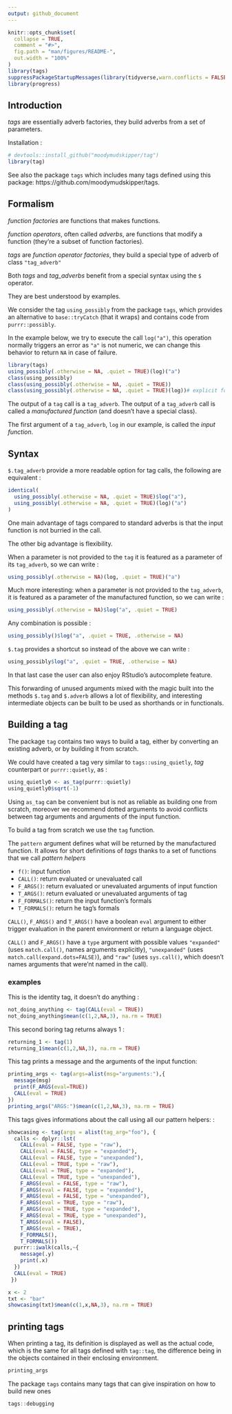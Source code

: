 ---
output: github_document
---

<!-- README.md is generated from README.Rmd. Please edit that file -->

```{r setup, include = FALSE}
knitr::opts_chunk$set(
  collapse = TRUE,
  comment = "#>",
  fig.path = "man/figures/README-",
  out.width = "100%"
)
library(tags)
suppressPackageStartupMessages(library(tidyverse,warn.conflicts = FALSE))
library(progress)
```

## Introduction

*tags* are essentially adverb factories, they build adverbs from a set of parameters. 

Installation :

```{r}
# devtools::install_github("moodymudskipper/tag")
library(tag)
```

See also the package `tags` which includes many tags defined using
this package: https://github.com/moodymudskipper/tags.

## Formalism

*function factories* are functions that makes functions.

*function operators*, often called *adverbs*, are functions that modify a 
function (they're a subset of function factories).

*tags* are *function operator factories*, they build a special type of adverb
of class `"tag_adverb"`

Both *tags* and *tag_adverbs* benefit from a special syntax using the `$` operator.


They are best understood by examples.

We consider the tag `using_possibly` from the package `tags`, which provides an alternative to
`base::tryCatch` (that it wraps) and contains code from `purrr::possibly`.

In the example below, we try to execute the call `log("a")`, this operation
normally triggers an error as `"a"` is not numeric, we can change this behavior
to return `NA` in case of failure.

```{r}
library(tags)
using_possibly(.otherwise = NA, .quiet = TRUE)(log)("a")  
class(using_possibly)
class(using_possibly(.otherwise = NA, .quiet = TRUE))
class(using_possibly(.otherwise = NA, .quiet = TRUE)(log))# explicit form
```

The output of a `tag` call is a `tag_adverb`. The output of a `tag_adverb`
call is called a *manufactured function* (and doesn't have a special class). 

The first argument of a `tag_adverb`, `log` in our example, 
is called the *input function*.

## Syntax

`$.tag_adverb` provide a more readable option for tag calls, the following are
equivalent :

```{r}
identical(
  using_possibly(.otherwise = NA, .quiet = TRUE)$log("a"),
  using_possibly(.otherwise = NA, .quiet = TRUE)(log)("a")
)
```

One main advantage of tags compared to standard adverbs is that the input function
is not burried in the call. 

The other big advantage is flexibility. 

When a parameter is not provided to the `tag` it is featured as a parameter
of its `tag_adverb`, so we can write :

```{r}
using_possibly(.otherwise = NA)(log, .quiet = TRUE)("a")
```

Much more interesting: when a parameter is not provided to the `tag_adverb`, it is featured as a
parameter of the manufactured function, so we can write : 

```{r}
using_possibly(.otherwise = NA)$log("a", .quiet = TRUE)
```

Any combination is possible : 

```{r}
using_possibly()$log("a", .quiet = TRUE, .otherwise = NA)
```

`$.tag` provides a shortcut so instead of the above we can write :

```{r}
using_possibly$log("a", .quiet = TRUE, .otherwise = NA)
```

In that last case the user can also enjoy RStudio's autocomplete feature.

This forwarding of unused arguments mixed with the magic built into the
methods `$.tag` and `$.adverb` allows a lot of flexibility, and interesting
intermediate objects can be built to be used as shorthands or in functionals.

## Building a tag

The package `tag` contains two ways to build a tag, either by converting an
existing adverb, or by building it from scratch.

We could have created a tag very similar to `tags::using_quietly`, *tag* 
counterpart or `purrr::quietly`, as : 

```{r}
using_quietly0 <- as_tag(purrr::quietly)
using_quietly0$sqrt(-1)
```

Using `as_tag` can be convenient but is not as reliable as building one from
scratch, moreover we recommend dotted arguments to avoid conflicts between
tag arguments and arguments of the input function.

To build a tag from scratch we use the `tag` function.


The `pattern` argument defines what will be returned by the manufactured function. 
It allows for short definitions of *tags* thanks
to a set of functions that we call *pattern helpers*

- `f()`: input function
- `CALL()`: return evaluated or unevaluated call
- `F_ARGS()`: return evaluated or unevaluated arguments of input function
- `T_ARGS()`: return evaluated or unevaluated arguments of tag
- `F_FORMALS()`: return the input function's formals
- `T_FORMALS()`: return he tag's formals

`CALL()`, `F_ARGS()` and `T_ARGS()` have a boolean `eval` argument to either trigger 
evaluation in the parent environment or return a language object. 

`CALL()` and `F_ARGS()` have a `type` argument  with possible values 
`"expanded"` (uses `match.call()`, names arguments explicitly), 
`"unexpanded"` (uses `match.call(expand.dots=FALSE)`), and `"raw"`
(uses `sys.call()`, which doesn't names arguments that were'nt named in the call).

### examples

This is the identity tag, it doesn't do anything :

```{r}
not_doing_anything <- tag(CALL(eval = TRUE))
not_doing_anything$mean(c(1,2,NA,3), na.rm = TRUE)
```

This second boring tag returns always 1 :

```{r}
returning_1 <- tag(1)
returning_1$mean(c(1,2,NA,3), na.rm = TRUE)
```

This tag prints a message and the arguments of the input function:

```{r}
printing_args <- tag(args=alist(msg="arguments:"),{
  message(msg)
  print(F_ARGS(eval=TRUE))
  CALL(eval = TRUE)
})
printing_args("ARGS:")$mean(c(1,2,NA,3), na.rm = TRUE)
```


This tags gives informations about the call using all our pattern helpers:
:

```{r}
showcasing <- tag(args = alist(tag_arg="foo"), {
  calls <- dplyr::lst(
    CALL(eval = FALSE, type = "raw"),
    CALL(eval = FALSE, type = "expanded"),
    CALL(eval = FALSE, type = "unexpanded"),
    CALL(eval = TRUE, type = "raw"),
    CALL(eval = TRUE, type = "expanded"),
    CALL(eval = TRUE, type = "unexpanded"),
    F_ARGS(eval = FALSE, type = "raw"),
    F_ARGS(eval = FALSE, type = "expanded"),
    F_ARGS(eval = FALSE, type = "unexpanded"),
    F_ARGS(eval = TRUE, type = "raw"),
    F_ARGS(eval = TRUE, type = "expanded"),
    F_ARGS(eval = TRUE, type = "unexpanded"),
    T_ARGS(eval = FALSE),
    T_ARGS(eval = TRUE),
    F_FORMALS(),
    T_FORMALS())
  purrr::iwalk(calls,~{
    message(.y)
    print(.x)
  })
  CALL(eval = TRUE)
 })

x <- 2
txt <- "bar"
showcasing(txt)$mean(c(1,x,NA,3), na.rm = TRUE)
```

## printing tags

When printing a tag, its definition is displayed as well as the actual code,
which is the same for all tags defined with `tag::tag`, the difference being
in the objects contained in their enclosing environment.

```{r}
printing_args
```

The package `tags` contains many tags that can give inspiration on how to build
new ones

```{r}
tags::debugging
```

